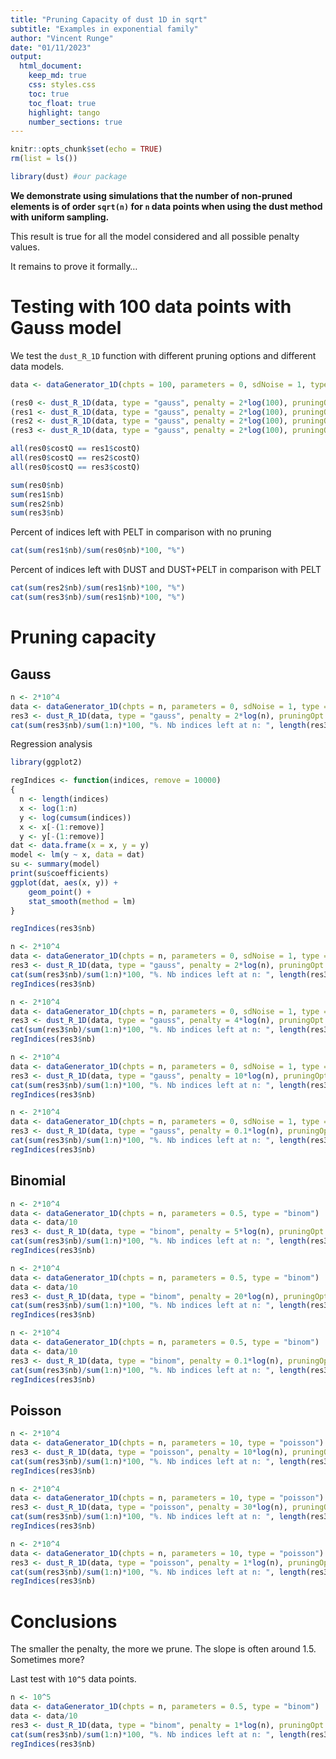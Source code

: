 ```yaml
---
title: "Pruning Capacity of dust 1D in sqrt"
subtitle: "Examples in exponential family"
author: "Vincent Runge"
date: "01/11/2023"
output:
  html_document:
    keep_md: true
    css: styles.css
    toc: true
    toc_float: true
    highlight: tango
    number_sections: true
---
```



```r
knitr::opts_chunk$set(echo = TRUE)
rm(list = ls())
```

```r
library(dust) #our package
```

**We demonstrate using simulations that the number of non-pruned elements is of order `sqrt(n)` for `n` data points when using the dust method with uniform sampling.**

This result is true for all the model considered and all possible penalty values.

It remains to prove it formally...

# Testing with 100 data points with Gauss model

We test the `dust_R_1D` function with different pruning options and different data models.

```r
data <- dataGenerator_1D(chpts = 100, parameters = 0, sdNoise = 1, type = "gauss")

(res0 <- dust_R_1D(data, type = "gauss", penalty = 2*log(100), pruningOpt = 0)) #no pruning
(res1 <- dust_R_1D(data, type = "gauss", penalty = 2*log(100), pruningOpt = 1)) #PELT
(res2 <- dust_R_1D(data, type = "gauss", penalty = 2*log(100), pruningOpt = 2)) #dust
(res3 <- dust_R_1D(data, type = "gauss", penalty = 2*log(100), pruningOpt = 3)) #dust + PELT
```



```r
all(res0$costQ == res1$costQ)
all(res0$costQ == res2$costQ)
all(res0$costQ == res3$costQ)

sum(res0$nb)
sum(res1$nb)
sum(res2$nb)
sum(res3$nb)
```


Percent of indices left with PELT in comparison with no pruning

```r
cat(sum(res1$nb)/sum(res0$nb)*100, "%")
```


Percent of indices left with DUST and DUST+PELT in comparison with PELT 

```r
cat(sum(res2$nb)/sum(res1$nb)*100, "%")
cat(sum(res3$nb)/sum(res1$nb)*100, "%")
```


# Pruning capacity


## Gauss

```r
n <- 2*10^4
data <- dataGenerator_1D(chpts = n, parameters = 0, sdNoise = 1, type = "gauss")
res3 <- dust_R_1D(data, type = "gauss", penalty = 2*log(n), pruningOpt = 3) #dust + PELT
cat(sum(res3$nb)/sum(1:n)*100, "%. Nb indices left at n: ", length(res3$lastIndexSet))
```


Regression analysis


```r
library(ggplot2)

regIndices <- function(indices, remove = 10000)
{
  n <- length(indices)
  x <- log(1:n)
  y <- log(cumsum(indices))
  x <- x[-(1:remove)]
  y <- y[-(1:remove)]
dat <- data.frame(x = x, y = y)
model <- lm(y ~ x, data = dat)
su <- summary(model)
print(su$coefficients)
ggplot(dat, aes(x, y)) +
    geom_point() +
    stat_smooth(method = lm)
}
```



```r
regIndices(res3$nb)
```



```r
n <- 2*10^4
data <- dataGenerator_1D(chpts = n, parameters = 0, sdNoise = 1, type = "gauss")
res3 <- dust_R_1D(data, type = "gauss", penalty = 2*log(n), pruningOpt = 2) #dust
cat(sum(res3$nb)/sum(1:n)*100, "%. Nb indices left at n: ", length(res3$lastIndexSet))
regIndices(res3$nb)
```


```r
n <- 2*10^4
data <- dataGenerator_1D(chpts = n, parameters = 0, sdNoise = 1, type = "gauss")
res3 <- dust_R_1D(data, type = "gauss", penalty = 4*log(n), pruningOpt = 3) #dust + PELT
cat(sum(res3$nb)/sum(1:n)*100, "%. Nb indices left at n: ", length(res3$lastIndexSet))
regIndices(res3$nb)
```

```r
n <- 2*10^4
data <- dataGenerator_1D(chpts = n, parameters = 0, sdNoise = 1, type = "gauss")
res3 <- dust_R_1D(data, type = "gauss", penalty = 10*log(n), pruningOpt = 3) #dust + PELT
cat(sum(res3$nb)/sum(1:n)*100, "%. Nb indices left at n: ", length(res3$lastIndexSet))
regIndices(res3$nb)
```


```r
n <- 2*10^4
data <- dataGenerator_1D(chpts = n, parameters = 0, sdNoise = 1, type = "gauss")
res3 <- dust_R_1D(data, type = "gauss", penalty = 0.1*log(n), pruningOpt = 3) #dust + PELT
cat(sum(res3$nb)/sum(1:n)*100, "%. Nb indices left at n: ", length(res3$lastIndexSet))
regIndices(res3$nb)
```


## Binomial


```r
n <- 2*10^4
data <- dataGenerator_1D(chpts = n, parameters = 0.5, type = "binom")
data <- data/10
res3 <- dust_R_1D(data, type = "binom", penalty = 5*log(n), pruningOpt = 2) #dust
cat(sum(res3$nb)/sum(1:n)*100, "%. Nb indices left at n: ", length(res3$lastIndexSet))
regIndices(res3$nb)
```


```r
n <- 2*10^4
data <- dataGenerator_1D(chpts = n, parameters = 0.5, type = "binom")
data <- data/10
res3 <- dust_R_1D(data, type = "binom", penalty = 20*log(n), pruningOpt = 2) #dust
cat(sum(res3$nb)/sum(1:n)*100, "%. Nb indices left at n: ", length(res3$lastIndexSet))
regIndices(res3$nb)
```


```r
n <- 2*10^4
data <- dataGenerator_1D(chpts = n, parameters = 0.5, type = "binom")
data <- data/10
res3 <- dust_R_1D(data, type = "binom", penalty = 0.1*log(n), pruningOpt = 2) #dust
cat(sum(res3$nb)/sum(1:n)*100, "%. Nb indices left at n: ", length(res3$lastIndexSet))
regIndices(res3$nb)
```




## Poisson


```r
n <- 2*10^4
data <- dataGenerator_1D(chpts = n, parameters = 10, type = "poisson")
res3 <- dust_R_1D(data, type = "poisson", penalty = 10*log(n), pruningOpt = 2) #dust
cat(sum(res3$nb)/sum(1:n)*100, "%. Nb indices left at n: ", length(res3$lastIndexSet))
regIndices(res3$nb)
```


```r
n <- 2*10^4
data <- dataGenerator_1D(chpts = n, parameters = 10, type = "poisson")
res3 <- dust_R_1D(data, type = "poisson", penalty = 30*log(n), pruningOpt = 2) #dust
cat(sum(res3$nb)/sum(1:n)*100, "%. Nb indices left at n: ", length(res3$lastIndexSet))
regIndices(res3$nb)
```


```r
n <- 2*10^4
data <- dataGenerator_1D(chpts = n, parameters = 10, type = "poisson")
res3 <- dust_R_1D(data, type = "poisson", penalty = 1*log(n), pruningOpt = 2) #dust
cat(sum(res3$nb)/sum(1:n)*100, "%. Nb indices left at n: ", length(res3$lastIndexSet))
regIndices(res3$nb)
```


# Conclusions

The smaller the penalty, the more we prune. The slope is often around 1.5. Sometimes more?


Last test with `10^5` data points.

```r
n <- 10^5
data <- dataGenerator_1D(chpts = n, parameters = 0.5, type = "binom")
data <- data/10
res3 <- dust_R_1D(data, type = "binom", penalty = 1*log(n), pruningOpt = 2) #dust
cat(sum(res3$nb)/sum(1:n)*100, "%. Nb indices left at n: ", length(res3$lastIndexSet))
regIndices(res3$nb)
```





